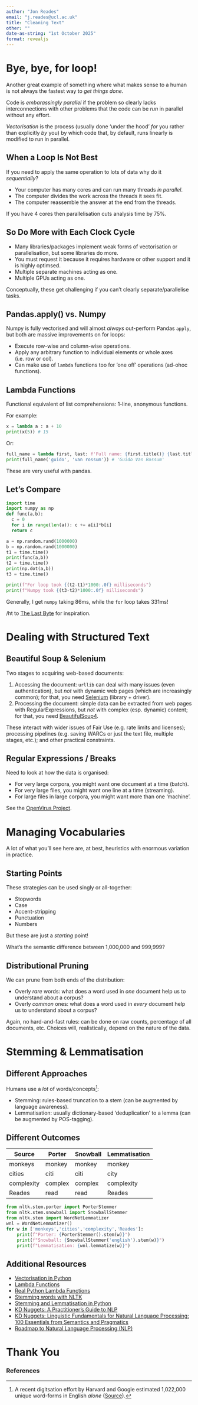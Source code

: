 ```yaml
---
author: "Jon Reades"
email: "j.reades@ucl.ac.uk"
title: "Cleaning Text"
other: ""
date-as-string: "1st October 2025"
format: revealjs
---
```


# Bye, bye, for loop!

::: {.notes}

Another great example of something where what makes sense to a human is not always the fastest way to *get things done*.

Code is *embarassingly parallel* if the problem so clearly lacks interconnections with other problems that the code can be *run* in parallel without any effort.

*Vectorisation* is the process (usually done 'under the hood' *for* you rather than explicitly *by* you) by which code that, by default, runs linearly is modified to run in parallel.

:::

## When a Loop Is Not Best

If you need to apply the same operation to lots of data why do it *sequentially*?

- Your computer has many cores and can run many threads *in parallel*.
- The computer divides the work across the threads it sees fit.
- The computer reassemble the answer at the end from the threads.

If you have 4 cores then parallelisation cuts analysis time by 75%. 

## So Do More with Each Clock Cycle

- Many libraries/packages implement weak forms of vectorisation or parallelisation, but some libraries do more.
- You must request it because it requires hardware or other support and it is highly optimsed.
- Multiple separate machines acting as one.
- Multiple GPUs acting as one.

::: {.notes}
Conceptually, these get challenging if you can't clearly separate/parallelise tasks.
:::

## Pandas.apply() vs. Numpy

Numpy is fully vectorised and will almost *always* out-perform Pandas `apply`, but both are massive improvements on for loops:

- Execute row-wise and column-wise operations.
- Apply any arbitrary function to individual elements or whole axes (i.e. row or col).
- Can make use of `lambda` functions too for 'one off' operations (ad-ohoc functions).

## Lambda Functions {.smaller}

Functional equivalent of list comprehensions: 1-line, anonymous functions.

For example:

```python
x = lambda a : a + 10
print(x(5)) # 15
```

Or:

```python
full_name = lambda first, last: f'Full name: {first.title()} {last.title()}'
print(full_name('guido', 'van rossum')) # 'Guido Van Rossum'
```

These are very useful with pandas.


## Let's Compare {.smaller}

```python
import time
import numpy as np
def func(a,b):
  c = 0
  for i in range(len(a)): c += a[i]*b[i]
  return c

a = np.random.rand(1000000)
b = np.random.rand(1000000)
t1 = time.time()
print(func(a,b))
t2 = time.time()
print(np.dot(a,b))
t3 = time.time()

print(f"For loop took {(t2-t1)*1000:.0f} milliseconds")
print(f"Numpy took {(t3-t2)*1000:.0f} milliseconds")
```
Generally, I get `numpy` taking 86ms, while the `for` loop takes 331ms!

::: {.aside}
/ht to [The Last Byte](https://thelastbyteblog.wordpress.com/2020/06/09/vectorization-vs-parallelization-making-you-code-run-faster/) for inspiration.
:::

# Dealing with Structured Text

## Beautiful Soup & Selenium

Two stages to acquiring web-based documents:

1. Accessing the document: `urllib` can deal with many issues (even authentication), but *not* with dynamic web pages (which are increasingly common); for that, you need [Selenium](https://selenium-python.readthedocs.io/) (library + driver).
2. Processing the document: simple data can be extracted from web pages with RegularExpressions, but *not* with complex (esp. dynamic) content; for that, you need [BeautifulSoup4](https://www.crummy.com/software/BeautifulSoup/bs4/doc/).

These interact with wider issues of Fair Use (e.g. rate limits and licenses); processing pipelines (e.g. saving WARCs or just the text file, multiple stages, etc.); and other practical constraints.


## Regular Expressions / Breaks

Need to look at how the data is organised:

- For very large corpora, you might want one document at a time (batch).
- For very large files, you might want one line at a time (streaming).
- For large files in large corpora, you might want more than one 'machine'.

::: {.notes}
See the [OpenVirus Project](https://blogs.bl.uk/digital-scholarship/2020/05/searching-etheses-for-the-openvirus-project.html).
:::

# Managing Vocabularies

::: {.notes}

A lot of what you'll see here are, at best, heuristics with enormous variation in practice.

:::

## Starting Points

These strategies can be used singly or all-together:

- Stopwords
- Case
- Accent-stripping
- Punctuation
- Numbers

But these are just a *starting* point!

::: {.notes}

What's the semantic difference between 1,000,000 and 999,999?

:::

## Distributional Pruning


We can prune from both ends of the distribution:

- Overly *rare* words: what does a word used in *one* document help us to understand about a corpus?
- Overly *common* ones: what does a word used in *every* document help us to understand about a corpus?

::: {.notes}

Again, no hard-and-fast rules: can be done on raw counts, percentage of all documents, etc. Choices will, realistically, depend on the nature of the data.

:::

# Stemming & Lemmatisation

## Different Approaches

Humans use a *lot* of words/concepts^[A recent digitsation effort by Harvard and Google estimated 1,022,000 unique word-forms in English *alone* ([Source](https://englishlive.ef.com/blog/language-lab/many-words-english-language/)).]:

- Stemming: rules-based truncation to a stem (can be augmented by language awareness).
- Lemmatisation: usually dictionary-based 'deduplication' to a lemma (can be augmented by POS-tagging).

## Different Outcomes

| Source     | Porter  | Snowball | Lemmatisation |
| ---------- | ------- | -------- | ------------- |
| monkeys    | monkey  | monkey   | monkey        |
| cities     | citi    | citi     | city          |
| complexity | complex | complex  | complexity    |
| Reades     | read    | read     | Reades        |

```python
from nltk.stem.porter import PorterStemmer
from nltk.stem.snowball import SnowballStemmer
from nltk.stem import WordNetLemmatizer
wnl = WordNetLemmatizer()
for w in ['monkeys','cities','complexity','Reades']:
    print(f"Porter: {PorterStemmer().stem(w)}")
    print(f"Snowball: {SnowballStemmer('english').stem(w)}")
    print(f"Lemmatisation: {wnl.lemmatize(w)}")
```

## Additional Resources {.smaller}

- [Vectorisation in Python](https://towardsdatascience.com/python-vectorization-5b882eeef658)
- [Lambda Functions](https://www.w3schools.com/python/python_lambda.asp)
- [Real Python Lambda Functions](https://realpython.com/python-lambda/)
- [Stemming words with NLTK](https://pythonprogramming.net/stemming-nltk-tutorial/)
- [Stemming and Lemmatisation in Python](https://www.datacamp.com/community/tutorials/stemming-lemmatization-python)
- [KD Nuggets: A Practitioner's Guide to NLP](https://www.kdnuggets.com/2018/08/practitioners-guide-processing-understanding-text-2.html)
- [KD Nuggets: Linguistic Fundamentals for Natural Language Processing: 100 Essentials from Semantics and Pragmatics](https://www.kdnuggets.com/2020/08/linguistic-fundamentals-natural-language-processing.html)
- [Roadmap to Natural Language Processing (NLP)](https://www.kdnuggets.com/2020/10/roadmap-natural-language-processing-nlp.html)

# Thank You {background-image="/img/web/title-slide.png" background-color="#f7eff5" background-opacity="0.2"}

<h3>References</h3>